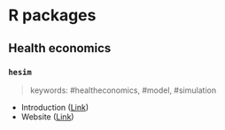 # R packages

## Health economics

### `hesim`

> keywords: #healtheconomics, #model, #simulation

* Introduction ([Link](https://cran.r-project.org/web/packages/hesim/vignettes/intro.html))
* Website ([Link](https://hesim-dev.github.io/hesim/))
